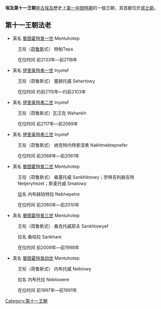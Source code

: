 {{unreferenced|time=2011-12-30}} 
{{Egyptian Dynasty list}}
'''埃及第十一王朝'''是[[古埃及|古埃及]]歷史上[[第一中間時期|第一中間時期]]的一個王朝，其首都位於[[底比斯_(埃及)|底比斯]]。
==第十一王朝法老==

* 真名 [[曼图霍特普一世|曼图霍特普一世]] Mentuhotep

:王衔（[[荷鲁斯|荷鲁斯]]式） 特帕Tepa

:在位时间 前2133年—前2118年

* 真名 [[伊里奥特弗一世|伊里奥特弗一世]] Inyotef

:王衔（荷鲁斯式） 塞赫托威 Sehertowy

:在位时间 约前2115年—约前2103年

* 真名 [[伊里奥特弗二世|伊里奥特弗二世]] Inyotef

:王衔（荷鲁斯式）瓦汉克 Wahankh

:在位时间 前2117年—前2069年

* 真名 [[伊里奥特弗三世|伊里奥特弗三世]] Inyotef

:王衔（荷鲁斯式） 纳克特内特普涅弗 Nakhtnebtepnefer

:在位时间 前2068年—前2061年

* 真名 [[曼图霍特普二世|曼图霍特普二世]] Mentuhotep
 
:王衔（荷鲁斯式） 桑基托威 Sankhibtowy；奈特吉利赫吉特 Netjeryhezet；斯麦托威 Smatowy

:[[拉|拉]]名 内布赫珀特拉 Nebhepetre

:在位时间 前2060年—前2010年

* 真名 [[曼图霍特普三世|曼图霍特普三世]] Mentuhotep

:王衔（荷鲁斯式） 桑克托威耶夫 Sankhtowyef

:拉名 桑哈拉 Sankhare

:在位时间 前2009年—前1998年

* 真名 [[曼图霍特普四世|曼图霍特普四世]] Mentuhotep

:王衔（荷鲁斯式） 内布托威 Nebtowy

:拉名 内布托拉 Nebtowere 

:在位时间 前1997年—前1991年

[[Category:第十一王朝|Category:第十一王朝]]